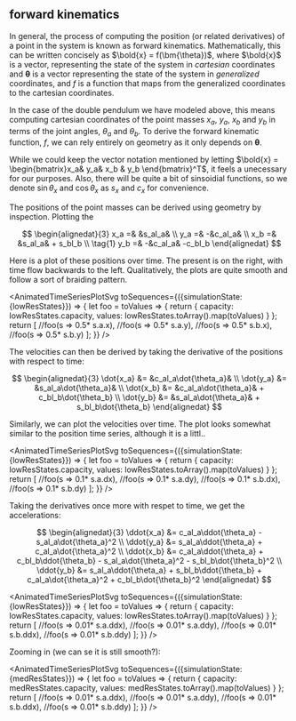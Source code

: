 
## forward kinematics

In general, the process of computing the position (or related derivatives) of a
point in the system is known as forward kinematics. Mathematically, this can be
written concisely as $\bold{x} = f(\bm{\theta})$, where $\bold{x}$ is a vector,
representing the state of the system in _cartesian_ coordinates and
$\bm{\theta}$ is a vector representing the state of the system in _generalized_
coordinates, and $f$ is a function that maps from the generalized
coordinates to the cartesian coordinates.

In the case of the double pendulum we have modeled above, this means computing
cartesian coordinates of the point masses $x_a$, $y_a$, $x_b$ and $y_b$ in terms
of the joint angles, $\theta_a$ and $\theta_b$. To derive the forward kinematic
function, $f$, we can rely entirely on geometry as it only depends on
$\bm{\theta}$.

While we could keep the vector notation mentioned by letting
$\bold{x} = \begin{bmatrix}x_a& y_a& x_b & y_b \end{bmatrix}^T$, it feels a
unecessary for our purposes. Also, there will be quite a bit of sinsoidial
functions, so we denote $\sin\theta_x$ and $\cos\theta_x$ as $s_x$ and $c_x$ for
convenience.

The positions of the point masses can be derived using geometry by inspection. Plotting the

$$
\begin{alignedat}{3}
x_a =& &s_al_a& \\
y_a =& -&c_al_a&  \\
x_b =& &s_al_a& + s_bl_b \\
\tag{1} y_b =& -&c_al_a& -c_bl_b
\end{alignedat}
$$

Here is a plot of these positions over time. The present is on the right, with time flow backwards to the left. Qualitatively, the plots are quite smooth and follow a sort of braiding pattern.

<AnimatedTimeSeriesPlotSvg
  toSequences={({simulationState:{lowResStates}}) => {
    let foo = toValues => {
      return {
        capacity: lowResStates.capacity,
        values: lowResStates.toArray().map(toValues)
      }
    };
    return [
      //foo(s => 0.5* s.a.x),
      //foo(s => 0.5* s.a.y),
      //foo(s => 0.5* s.b.x),
      //foo(s => 0.5* s.b.y)
    ];
  }}
/>

The velocities can then be derived by taking the derivative of the positions
with respect to time:

$$
\begin{alignedat}{3}
\dot{x_a} &= &c_al_a\dot{\theta_a}& \\
\dot{y_a} &= &s_al_a\dot{\theta_a}& \\
\dot{x_b} &= &c_al_a\dot{\theta_a}& + c_bl_b\dot{\theta_b} \\
\dot{y_b} &= &s_al_a\dot{\theta_a}& + s_bl_b\dot{\theta_b}
\end{alignedat}
$$

Similarly, we can plot the velocities over time. The plot looks somewhat similar to the position time series, although it is a littl..

<AnimatedTimeSeriesPlotSvg
  toSequences={({simulationState:{lowResStates}}) => {
    let foo = toValues => {
      return {
        capacity: lowResStates.capacity,
        values: lowResStates.toArray().map(toValues)
      }
    };
    return [
      //foo(s => 0.1* s.a.dx),
      //foo(s => 0.1* s.a.dy),
      //foo(s => 0.1* s.b.dx),
      //foo(s => 0.1* s.b.dy)
    ];
  }}
/>

Taking the derivatives once more with respet to time, we get the accelerations:

$$
\begin{alignedat}{3}
\ddot{x_a} &= c_al_a\ddot{\theta_a} - s_al_a\dot{\theta_a}^2 \\
\ddot{y_a} &= s_al_a\ddot{\theta_a} + c_al_a\dot{\theta_a}^2 \\
\ddot{x_b} &= c_al_a\ddot{\theta_a} + c_bl_b\ddot{\theta_b} - s_al_a\dot{\theta_a}^2 - s_bl_b\dot{\theta_b}^2 \\
\ddot{y_b} &= s_al_a\ddot{\theta_a} + s_bl_b\ddot{\theta_b} + c_al_a\dot{\theta_a}^2 + c_bl_b\dot{\theta_b}^2
\end{alignedat}
$$

<AnimatedTimeSeriesPlotSvg
  toSequences={({simulationState:{lowResStates}}) => {
    let foo = toValues => {
      return {
        capacity: lowResStates.capacity,
        values: lowResStates.toArray().map(toValues)
      }
    };
    return [
      //foo(s => 0.01* s.a.ddx),
      //foo(s => 0.01* s.a.ddy),
      //foo(s => 0.01* s.b.ddx),
      //foo(s => 0.01* s.b.ddy)
    ];
  }}
/>

Zooming in (we can se it is still smooth?):

<AnimatedTimeSeriesPlotSvg
  toSequences={({simulationState:{medResStates}}) => {
    let foo = toValues => {
      return {
        capacity: medResStates.capacity,
        values: medResStates.toArray().map(toValues)
      }
    };
    return [
      //foo(s => 0.01* s.a.ddx),
      //foo(s => 0.01* s.a.ddy),
      //foo(s => 0.01* s.b.ddx),
      //foo(s => 0.01* s.b.ddy)
    ];
  }}
/>
